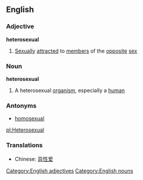 ==English==
===Adjective===
'''heterosexual'''
# [[Sexually]] [[attracted]] to [[member]]s of the [[opposite]] [[sex]]
===Noun===
'''heterosexual'''
# A heterosexual [[organism]], especially a [[human]]
===Antonyms===
*[[homosexual]]
[[Category:English adjectives]]
[[Category:English nouns]]

[[pl:Heterosexual]]

===Translations===
*Chinese: [[异性爱]]